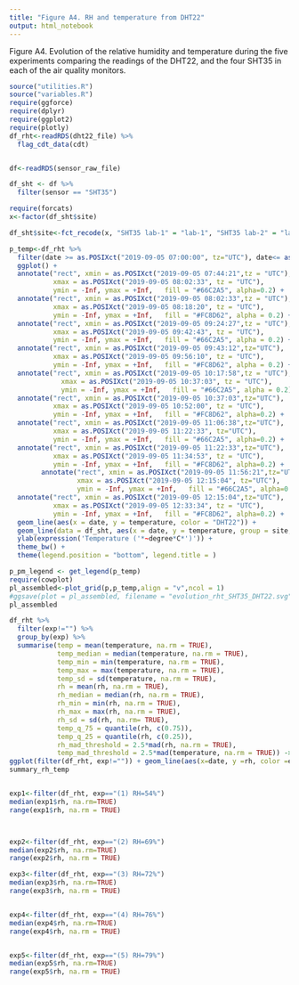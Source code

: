 ```yaml
---
title: "Figure A4. RH and temperature from DHT22"
output: html_notebook
---
```


Figure A4. Evolution of the relative humidity and temperature during the five experiments comparing
the readings of the DHT22, and the four SHT35 in each of the air quality monitors.

```r

source("utilities.R")
source("variables.R")
require(ggforce)
require(dplyr)
require(ggplot2)
require(plotly)
df_rht<-readRDS(dht22_file) %>%
  flag_cdt_data(cdt)


df<-readRDS(sensor_raw_file)

df_sht <- df %>%
  filter(sensor == "SHT35")

```


```r

require(forcats)
x<-factor(df_sht$site)

df_sht$site<-fct_recode(x, "SHT35 lab-1" = "lab-1", "SHT35 lab-2" = "lab-2", "SHT35 lab-3" ="lab-3", "SHT35 lab-4" = "lab-4")

p_temp<-df_rht %>%
  filter(date >= as.POSIXct("2019-09-05 07:00:00", tz="UTC"), date<= as.POSIXct("2019-09-05 12:33:49", tz = "UTC")) %>%
  ggplot() +
  annotate("rect", xmin = as.POSIXct("2019-09-05 07:44:21",tz = "UTC"), 
           xmax = as.POSIXct("2019-09-05 08:02:33", tz = "UTC"), 
           ymin = -Inf, ymax = +Inf,   fill = "#66C2A5", alpha=0.2) +
  annotate("rect", xmin = as.POSIXct("2019-09-05 08:02:33",tz = "UTC"), 
           xmax = as.POSIXct("2019-09-05 08:18:20", tz = "UTC"),   
           ymin = -Inf, ymax = +Inf,   fill = "#FC8D62", alpha = 0.2) +
  annotate("rect", xmin = as.POSIXct("2019-09-05 09:24:27",tz = "UTC"), 
           xmax = as.POSIXct("2019-09-05 09:42:43", tz = "UTC"),   
           ymin = -Inf, ymax = +Inf,   fill = "#66C2A5", alpha = 0.2) +
  annotate("rect", xmin = as.POSIXct("2019-09-05 09:43:12",tz="UTC"), 
           xmax = as.POSIXct("2019-09-05 09:56:10", tz = "UTC"),   
           ymin = -Inf, ymax = +Inf,   fill = "#FC8D62", alpha = 0.2) +
  annotate("rect", xmin = as.POSIXct("2019-09-05 10:17:58",tz = "UTC"), 
             xmax = as.POSIXct("2019-09-05 10:37:03", tz = "UTC"),   
             ymin = -Inf, ymax = +Inf,   fill = "#66C2A5", alpha = 0.2) +
  annotate("rect", xmin = as.POSIXct("2019-09-05 10:37:03",tz="UTC"), 
           xmax = as.POSIXct("2019-09-05 10:52:00", tz = "UTC"),   
           ymin = -Inf, ymax = +Inf,   fill = "#FC8D62", alpha=0.2) +
  annotate("rect", xmin = as.POSIXct("2019-09-05 11:06:38",tz="UTC"), 
           xmax = as.POSIXct("2019-09-05 11:22:33", tz="UTC"),   
           ymin = -Inf, ymax = +Inf,   fill = "#66C2A5", alpha=0.2) +
  annotate("rect", xmin = as.POSIXct("2019-09-05 11:22:33",tz="UTC"), 
           xmax = as.POSIXct("2019-09-05 11:34:53", tz = "UTC"),   
           ymin = -Inf, ymax = +Inf,   fill = "#FC8D62", alpha=0.2) +
        annotate("rect", xmin = as.POSIXct("2019-09-05 11:56:21",tz="UTC"), 
                 xmax = as.POSIXct("2019-09-05 12:15:04", tz="UTC"),   
                 ymin = -Inf, ymax = +Inf,   fill = "#66C2A5", alpha=0.2) +
  annotate("rect", xmin = as.POSIXct("2019-09-05 12:15:04",tz="UTC"), 
           xmax = as.POSIXct("2019-09-05 12:33:34", tz = "UTC"),   
           ymin = -Inf, ymax = +Inf,   fill = "#FC8D62", alpha=0.2) +
  geom_line(aes(x = date, y = temperature, color = "DHT22")) +
  geom_line(data = df_sht, aes(x = date, y = temperature, group = site, colour = site)) +  xlab("Time") +
  ylab(expression('Temperature ('*~degree*C*')')) +
  theme_bw() +
  theme(legend.position = "bottom", legend.title = )

p_pm_legend <- get_legend(p_temp)
require(cowplot)
pl_assembled<-plot_grid(p,p_temp,align = "v",ncol = 1)
#ggsave(plot = pl_assembled, filename = "evolution_rht_SHT35_DHT22.svg")
pl_assembled
```


```r

df_rht %>%
  filter(exp!="") %>%
  group_by(exp) %>%
  summarise(temp = mean(temperature, na.rm = TRUE), 
            temp_median = median(temperature, na.rm = TRUE),
            temp_min = min(temperature, na.rm = TRUE), 
            temp_max = max(temperature, na.rm = TRUE),
            temp_sd = sd(temperature, na.rm = TRUE),
            rh = mean(rh, na.rm = TRUE), 
            rh_median = median(rh, na.rm = TRUE),
            rh_min = min(rh, na.rm = TRUE),
            rh_max = max(rh, na.rm = TRUE),
            rh_sd = sd(rh, na.rm= TRUE),
            temp_q_75 = quantile(rh, c(0.75)),
            temp_q_25 = quantile(rh, c(0.25)),
            rh_mad_threshold = 2.5*mad(rh, na.rm = TRUE),
            temp_mad_threshold = 2.5*mad(temperature, na.rm = TRUE)) ->summary_rh_temp
ggplot(filter(df_rht, exp!="")) + geom_line(aes(x=date, y =rh, color =exp))
summary_rh_temp


exp1<-filter(df_rht, exp=="(1) RH=54%")
median(exp1$rh, na.rm=TRUE)
range(exp1$rh, na.rm = TRUE)



exp2<-filter(df_rht, exp=="(2) RH=69%")
median(exp2$rh, na.rm=TRUE)
range(exp2$rh, na.rm = TRUE)

exp3<-filter(df_rht, exp=="(3) RH=72%")
median(exp3$rh, na.rm=TRUE)
range(exp3$rh, na.rm = TRUE)


exp4<-filter(df_rht, exp=="(4) RH=76%")
median(exp4$rh, na.rm=TRUE)
range(exp4$rh, na.rm = TRUE)


exp5<-filter(df_rht, exp=="(5) RH=79%")
median(exp5$rh, na.rm=TRUE)
range(exp5$rh, na.rm = TRUE)

```
